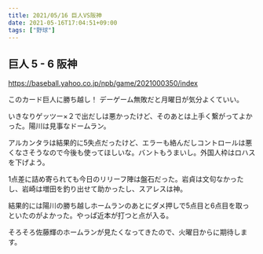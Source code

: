 ```yaml
---
title: 2021/05/16 巨人VS阪神
date: 2021-05-16T17:04:51+09:00
tags: ["野球"]
---
```


## 巨人 5 - 6 阪神

https://baseball.yahoo.co.jp/npb/game/2021000350/index

このカード巨人に勝ち越し！ デーゲーム無敗だと月曜日が気分よくていい。

いきなりゲッツー×２で出だしは悪かったけど、そのあとは上手く繋がってよかった。陽川は見事なドームラン。

アルカンタラは結果的に5失点だったけど、エラーも絡んだしコントロールは悪くなさそうなので今後も使ってほしいな。バントもうまいし。外国人枠はロハスを下げよう。

1点差に詰め寄られても今日のリリーフ陣は盤石だった。岩貞は文句なかったし、岩崎は増田を釣り出せて助かったし、スアレスは神。

結果的には陽川の勝ち越しホームランのあとにダメ押しで5点目と6点目を取っといたのがよかった。やっぱ近本が打つと点が入る。

そろそろ佐藤輝のホームランが見たくなってきたので、火曜日からに期待します。
